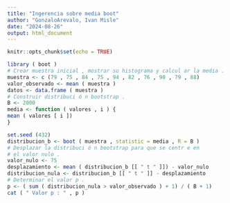 ```yaml
---
title: "Ingerencia sobre media boot"
author: "GonzaloArevalo, Ivan Misle"
date: "2024-08-26"
output: html_document
---
```


```r
knitr::opts_chunk$set(echo = TRUE)
```

```r
library ( boot )
# Crear muestra inicial , mostrar su histograma y calcul ar la media .
muestra <- c (79 , 75 , 84 , 75 , 94 , 82 , 76 , 90 , 79 , 88)
valor_observado <- mean ( muestra )
datos <- data.frame ( muestra )
# Construir distribuci ó n bootstrap .
B <- 2000
media <- function ( valores , i ) {
mean ( valores [ i ])
}

set.seed (432)
distribucion_b <- boot ( muestra , statistic = media , R = B )
# Desplazar la distribuci ó n bootstrap para que se centr e en
# el valor nulo .
valor_nulo <- 75
desplazamiento <- mean ( distribucion_b [[ " t " ]]) - valor_nulo
distribucion_nula <- distribucion_b [[ " t " ]] - desplazamiento
# Determinar el valor p .
p <- ( sum ( distribucion_nula > valor_observado ) + 1) / ( B + 1)
cat ( " Valor p : " , p )
```

